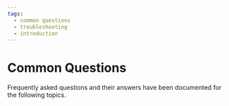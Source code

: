 ```yaml
---
tags:
  - common questions
  - troubleshooting
  - introduction
---
```


# Common Questions

Frequently asked questions and their answers have been documented for the following topics.